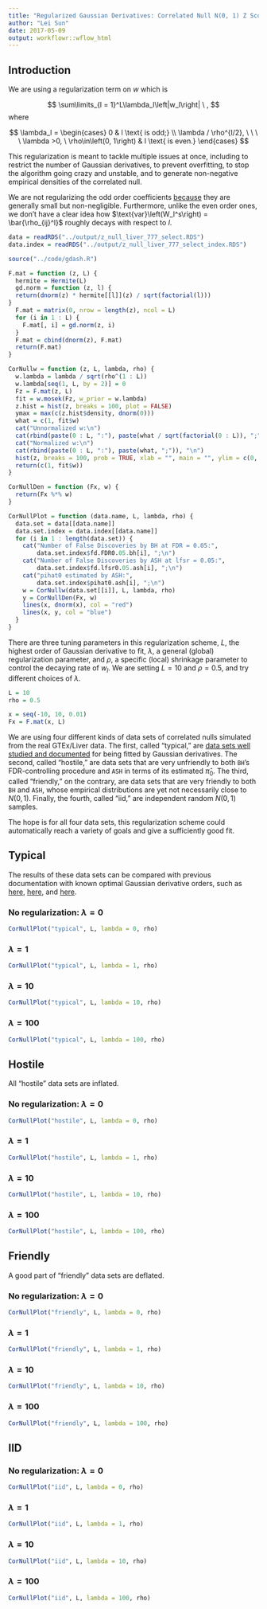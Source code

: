 ```yaml
---
title: "Regularized Gaussian Derivatives: Correlated Null N(0, 1) Z Scores"
author: "Lei Sun"
date: 2017-05-09
output: workflowr::wflow_html
---
```






## Introduction

We are using a regularization term on $w$ which is

$$
\sum\limits_{l = 1}^L\lambda_l\left|w_l\right| \ ,
$$
where

$$
\lambda_l =
\begin{cases}
0 & l \text{ is odd;} \\
\lambda / \rho^{l/2}, \ \ \ \  \lambda >0, \ \rho\in\left(0, 1\right) & l \text{ is even.}
\end{cases}
$$

This regularization is meant to tackle multiple issues at once, including to restrict the number of Gaussian derivatives, to prevent overfitting, to stop the algorithm going crazy and unstable, and to generate non-negative empirical densities of the correlated null.

We are not regularizing the odd order coefficients [because](mosek_reg_3.html#regularizing_even_orders_only) they are generally small but non-negligible.  Furthermore, unlike the even order ones, we don't have a clear idea how $\text{var}\left(W_l^s\right) = \bar{\rho_{ij}^l}$ roughly decays with respect to $l$.

```r
data = readRDS("../output/z_null_liver_777_select.RDS")
data.index = readRDS("../output/z_null_liver_777_select_index.RDS")
```

```r
source("../code/gdash.R")
```

```r
F.mat = function (z, L) {
  hermite = Hermite(L)
  gd.norm = function (z, l) {
  return(dnorm(z) * hermite[[l]](z) / sqrt(factorial(l)))
}
  F.mat = matrix(0, nrow = length(z), ncol = L)
  for (i in 1 : L) {
    F.mat[, i] = gd.norm(z, i)
  }
  F.mat = cbind(dnorm(z), F.mat)
  return(F.mat)
}

CorNullw = function (z, L, lambda, rho) {
  w.lambda = lambda / sqrt(rho^(1 : L))
  w.lambda[seq(1, L, by = 2)] = 0
  Fz = F.mat(z, L)
  fit = w.mosek(Fz, w_prior = w.lambda)
  z.hist = hist(z, breaks = 100, plot = FALSE)
  ymax = max(c(z.hist$density, dnorm(0)))
  what = c(1, fit$w)
  cat("Unnormalized w:\n")
  cat(rbind(paste(0 : L, ":"), paste(what / sqrt(factorial(0 : L)), ";")), "\n")
  cat("Normalized w:\n")
  cat(rbind(paste(0 : L, ":"), paste(what, ";")), "\n")
  hist(z, breaks = 100, prob = TRUE, xlab = "", main = "", ylim = c(0, ymax))
  return(c(1, fit$w))
}

CorNullDen = function (Fx, w) {
  return(Fx %*% w)
}

CorNullPlot = function (data.name, L, lambda, rho) {
  data.set = data[[data.name]]
  data.set.index = data.index[[data.name]]
  for (i in 1 : length(data.set)) {
    cat("Number of False Discoveries by BH at FDR = 0.05:",
        data.set.index$fd.FDR0.05.bh[i], ";\n")
    cat("Number of False Discoveries by ASH at lfsr = 0.05:",
        data.set.index$fd.lfsr0.05.ash[i], ";\n")
    cat("pihat0 estimated by ASH:",
        data.set.index$pihat0.ash[i], ";\n")
    w = CorNullw(data.set[[i]], L, lambda, rho)
    y = CorNullDen(Fx, w)
    lines(x, dnorm(x), col = "red")
    lines(x, y, col = "blue")
  }
}
```

There are three tuning parameters in this regularization scheme, $L$, the highest order of Gaussian derivative to fit, $\lambda$, a general (global) regularization parameter, and $\rho$, a specific (local) shrinkage parameter to control the decaying rate of $w_l$.  We are setting $L = 10$ and $\rho = 0.5$, and try different choices of $\lambda$.

```r
L = 10
rho = 0.5
```

```r
x = seq(-10, 10, 0.01)
Fx = F.mat(x, L)
```

We are using four different kinds of data sets of correlated nulls simulated from the real GTEx/Liver data.  The first, called "typical," are [data sets well studied and documented](gaussian_derivatives_2.html) for being fitted by Gaussian derivatives.  The second, called "hostile," are data sets that are very unfriendly to both `BH`'s FDR-controlling procedure and `ASH` in terms of its estimated $\hat\pi_0$.  The third, called "friendly," on the contrary, are data sets that are very friendly to both `BH` and `ASH`, whose empirical distributions are yet not necessarily close to $N\left(0, 1\right)$.  Finally, the fourth, called "iid," are independent random $N\left(0, 1\right)$ samples.

The hope is for all four data sets, this regularization scheme could automatically reach a variety of goals and give a sufficiently good fit.

## Typical

The results of these data sets can be compared with previous documentation with known optimal Gaussian derivative orders, such as [here](gaussian_derivatives_2.html), [here](mosek_reg.html#correlated_null7), and [here](mosek_reg_2.html#correlated_null).

### No regularization: $\lambda = 0$

```r
CorNullPlot("typical", L, lambda = 0, rho)
```

### $\lambda = 1$

```r
CorNullPlot("typical", L, lambda = 1, rho)
```

### $\lambda = 10$

```r
CorNullPlot("typical", L, lambda = 10, rho)
```

### $\lambda = 100$

```r
CorNullPlot("typical", L, lambda = 100, rho)
```

## Hostile

All "hostile" data sets are inflated.

### No regularization: $\lambda = 0$

```r
CorNullPlot("hostile", L, lambda = 0, rho)
```

### $\lambda = 1$

```r
CorNullPlot("hostile", L, lambda = 1, rho)
```

### $\lambda = 10$

```r
CorNullPlot("hostile", L, lambda = 10, rho)
```

### $\lambda = 100$

```r
CorNullPlot("hostile", L, lambda = 100, rho)
```

## Friendly

A good part of "friendly" data sets are deflated.

### No regularization: $\lambda = 0$

```r
CorNullPlot("friendly", L, lambda = 0, rho)
```

### $\lambda = 1$

```r
CorNullPlot("friendly", L, lambda = 1, rho)
```

### $\lambda = 10$

```r
CorNullPlot("friendly", L, lambda = 10, rho)
```

### $\lambda = 100$

```r
CorNullPlot("friendly", L, lambda = 100, rho)
```

## IID

### No regularization: $\lambda = 0$

```r
CorNullPlot("iid", L, lambda = 0, rho)
```

### $\lambda = 1$

```r
CorNullPlot("iid", L, lambda = 1, rho)
```

### $\lambda = 10$

```r
CorNullPlot("iid", L, lambda = 10, rho)
```

### $\lambda = 100$

```r
CorNullPlot("iid", L, lambda = 100, rho)
```



